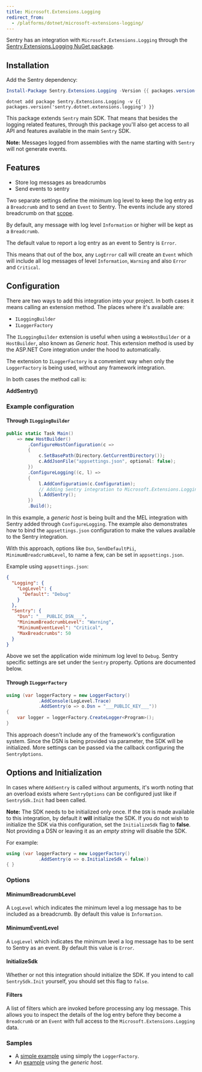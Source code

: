 ```yaml
---
title: Microsoft.Extensions.Logging
redirect_from:
  - /platforms/dotnet/microsoft-extensions-logging/
---
```


Sentry has an integration with `Microsoft.Extensions.Logging` through the [Sentry.Extensions.Logging NuGet package](https://www.nuget.org/packages/Sentry.Extensions.Logging).

## Installation

Add the Sentry dependency:

```powershell {tabTitle:Package Manager}
Install-Package Sentry.Extensions.Logging -Version {{ packages.version('sentry.dotnet.extensions.logging') }}
```

```shell {tabTitle:.NET Core CLI}
dotnet add package Sentry.Extensions.Logging -v {{ packages.version('sentry.dotnet.extensions.logging') }}
```

This package extends `Sentry` main SDK. That means that besides the logging related features, through this package you'll also get access to all API and features available in the main `Sentry` SDK.

**Note:** Messages logged from assemblies with the name starting with `Sentry` will not generate events.

## Features

- Store log messages as breadcrumbs
- Send events to sentry

Two separate settings define the minimum log level to keep the log entry as a `Breadcrumb` and to send an `Event` to Sentry. The events include any stored breadcrumb on that [scope](enriching-error-data/scopes/).

By default, any message with log level `Information` or higher will be kept as a `Breadcrumb`.

The default value to report a log entry as an event to Sentry is `Error`.

This means that out of the box, any `LogError` call will create an `Event` which will include all log messages of level `Information`, `Warning` and also `Error` and `Critical`.

## Configuration

There are two ways to add this integration into your project. In both cases it means calling an extension method. The places where it's available are:

- `ILoggingBuilder`
- `ILoggerFactory`

The `ILoggingBuilder` extension is useful when using a `WebHostBuilder` or a `HostBuilder`, also known as _Generic host_. This extension method is used by the ASP.NET Core integration under the hood to automatically.

The extension to `ILoggerFactory` is a convenient way when only the `LoggerFactory` is being used, without any framework integration.

In both cases the method call is:

**AddSentry()**

### Example configuration

#### Through `ILoggingBuilder`

```csharp
public static Task Main()
    => new HostBuilder()
        .ConfigureHostConfiguration(c =>
        {
            c.SetBasePath(Directory.GetCurrentDirectory());
            c.AddJsonFile("appsettings.json", optional: false);
        })
        .ConfigureLogging((c, l) =>
        {
            l.AddConfiguration(c.Configuration);
            // Adding Sentry integration to Microsoft.Extensions.Logging
            l.AddSentry();
        })
        .Build();
```

In this example, a _generic host_ is being built and the MEL integration with Sentry added through `ConfigureLogging`. The example also demonstrates how to bind the `appsettings.json` configuration to make the values available to the Sentry integration.

With this approach, options like `Dsn`, `SendDefaultPii`, `MinimumBreadcrumbLevel`, to name a few, can be set in `appsettings.json`.

Example using `appsettings.json`:

```json
{
  "Logging": {
    "LogLevel": {
      "Default": "Debug"
    }
  },
  "Sentry": {
    "Dsn": "___PUBLIC_DSN___",
    "MinimumBreadcrumbLevel": "Warning",
    "MinimumEventLevel": "Critical",
    "MaxBreadcrumbs": 50
  }
}
```

Above we set the application wide minimum log level to `Debug`. Sentry specific settings are set under the `Sentry` property. Options are documented below.

#### Through `ILoggerFactory`

```csharp
using (var loggerFactory = new LoggerFactory()
            .AddConsole(LogLevel.Trace)
            .AddSentry(o => o.Dsn = "___PUBLIC_KEY___"))
{
    var logger = loggerFactory.CreateLogger<Program>();
}
```

This approach doesn't include any of the framework's configuration system. Since the DSN is being provided via parameter, the SDK will be initialized.
More settings can be passed via the callback configuring the `SentryOptions`.

## Options and Initialization

In cases where `AddSentry` is called without arguments, it's worth noting that an overload exists where `SentryOptions` can be configured just like if `SentrySdk.Init` had been called.

**Note:** The SDK needs to be initialized only once. If the `DSN` is made available to this integration, by default it **will** initialize the SDK. If you do not wish to initialize the SDK via this configuration, set the `InitializeSdk` flag to **false**. Not providing a DSN or leaving it as an _empty string_ will disable the SDK.

For example:

```csharp
using (var loggerFactory = new LoggerFactory()
            .AddSentry(o => o.InitializeSdk = false))
{ }
```

### Options

#### MinimumBreadcrumbLevel

A `LogLevel` which indicates the minimum level a log message has to be included as a breadcrumb. By default this value is `Information`.

#### MinimumEventLevel

A `LogLevel` which indicates the minimum level a log message has to be sent to Sentry as an event. By default this value is `Error`.

#### InitializeSdk

Whether or not this integration should initialize the SDK. If you intend to call `SentrySdk.Init` yourself, you should set this flag to `false`.

#### Filters

A list of filters which are invoked before processing any log message. This allows you to inspect the details of the log entry before they become a `Breadcrumb` or an `Event` with full access to the `Microsoft.Extensions.Logging` data.

### Samples

- A [simple example](https://github.com/getsentry/sentry-dotnet/tree/main/samples/Sentry.Samples.ME.Logging) using simply the `LoggerFactory`.
- An [example](https://github.com/getsentry/sentry-dotnet/tree/main/samples/Sentry.Samples.GenericHost) using the _generic host_.

